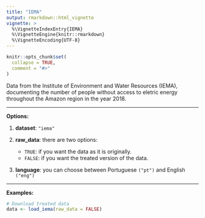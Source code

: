 ---
title: "IEMA"
output: rmarkdown::html_vignette
vignette: >
  %\VignetteIndexEntry{IEMA}
  %\VignetteEngine{knitr::rmarkdown}
  %\VignetteEncoding{UTF-8}
---

```{r, include = FALSE}
knitr::opts_chunk$set(
  collapse = TRUE,
  comment = "#>"
)
```

Data from the Institute of Environment and Water Resources (IEMA), documenting the number of people without access to eletric energy throughout the Amazon region in the year 2018.

***
**Options:**

  1. **dataset**: `"iema"`

  2. **raw_data**: there are two options:
      * `TRUE`: if you want the data as it is originally.
      * `FALSE`: if you want the treated version of the data.

  3. **language**: you can choose between Portuguese `("pt")` and English `("eng")`
  
***

**Examples:**  
  
```{r eval=FALSE}
# Download treated data
data <- load_iema(raw_data = FALSE)
```
